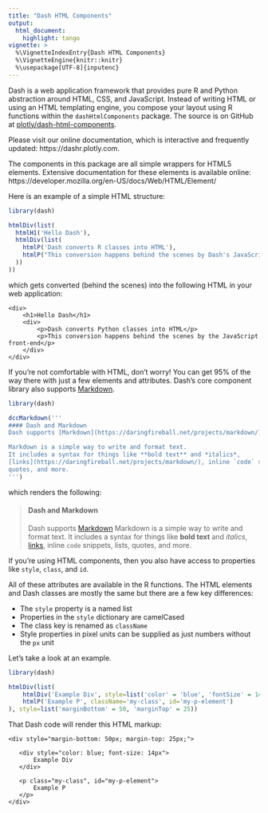 ---
title: "Dash HTML Components"
output:
  html_document: 
    highlight: tango
vignette: >
  %\VignetteIndexEntry{Dash HTML Components}
  %\VignetteEngine{knitr::knitr}
  %\usepackage[UTF-8]{inputenc}
---

Dash is a web application framework that provides pure R and Python abstraction around HTML, CSS, and JavaScript. Instead of writing HTML or using an HTML templating engine, you compose your layout using R functions within the `dashHtmlComponents` package. The source is on GitHub at [plotly/dash-html-components](https://github.com/plotly/dash-html-components).

Please visit our online documentation, which is interactive and frequently updated:  https://dashr.plotly.com.

The components in this package are all simple wrappers for HTML5 elements. Extensive documentation for these elements is available online: https://developer.mozilla.org/en-US/docs/Web/HTML/Element/

Here is an example of a simple HTML structure:

```r
library(dash)

htmlDiv(list(
  htmlH1('Hello Dash'),
  htmlDiv(list(
    htmlP('Dash converts R classes into HTML'),
    htmlP("This conversion happens behind the scenes by Dash's JavaScript front-end")
  ))
))
```

which gets converted (behind the scenes) into the following HTML in your web application:

```
<div>
    <h1>Hello Dash</h1>
    <div>
        <p>Dash converts Python classes into HTML</p>
        <p>This conversion happens behind the scenes by the JavaScript front-end</p>
    </div>
</div>
```

If you're not comfortable with HTML, don't worry! You can get 95% of the way there with just a few elements and attributes. Dash's core component library also supports [Markdown](https://daringfireball.net/projects/markdown/).

```r
library(dash)

dccMarkdown('''
#### Dash and Markdown
Dash supports [Markdown](https://daringfireball.net/projects/markdown/).

Markdown is a simple way to write and format text.
It includes a syntax for things like **bold text** and *italics*,
[links](https://daringfireball.net/projects/markdown/), inline `code` snippets, lists,
quotes, and more.
''')
```

which renders the following:

> #### Dash and Markdown
Dash supports [Markdown](https://daringfireball.net/projects/markdown/) Markdown is a simple way to write and format text. It includes a syntax for things like **bold text** and *italics*, [links](https://daringfireball.net/projects/markdown/), inline `code` snippets, lists, quotes, and more.

If you're using HTML components, then you also have access to properties like `style`, `class`, and `id`.

All of these attributes are available in the R functions. The HTML elements and Dash classes are mostly the same but there are a few key differences:

* The `style` property is a named list
* Properties in the `style` dictionary are camelCased
* The class key is renamed as `className`
* Style properties in pixel units can be supplied as just numbers without the `px` unit

Let's take a look at an example.

```r
library(dash)

htmlDiv(list(
    htmlDiv('Example Div', style=list('color' = 'blue', 'fontSize' = 14)),
    htmlP('Example P', className='my-class', id='my-p-element')
), style=list('marginBottom' = 50, 'marginTop' = 25))
```

That Dash code will render this HTML markup:

```
<div style="margin-bottom: 50px; margin-top: 25px;">

   <div style="color: blue; font-size: 14px">
       Example Div
   </div>

   <p class="my-class", id="my-p-element">
       Example P
   </p>
</div>
```
